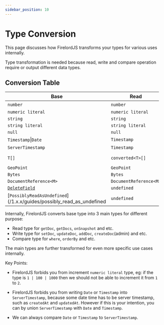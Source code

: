 ```yaml
---
sidebar_position: 10
---
```


# Type Conversion

This page discusses how FirelordJS transforms your types for various uses internally.

Type transformation is needed because read, write and compare operation require or output different data types.

## Conversion Table

| Base                                                                 | Read                   | Write                                                  | Compare                |
| -------------------------------------------------------------------- | ---------------------- | ------------------------------------------------------ | ---------------------- |
| `number`                                                             | `number`               | `number` \| `Increment`                                | `number`               |
| `numeric literal`                                                    | `numeric literal`      | `numeric literal`                                      | `numeric literal`      |
| `string`                                                             | `string`               | `string`                                               | `string`               |
| `string literal`                                                     | `string literal`       | `string literal`                                       | `string literal`       |
| `null`                                                               | `null`                 | `null`                                                 | `null`                 |
| `Timestamp`\|`Date`                                                  | `Timestamp`            | `Timestamp` \| `Date`                                  | `Timestamp` \| `Date`  |
| `ServerTimestamp`                                                    | `Timestamp`            | `ServerTimestamp`                                      | `Timestamp` \| `Date`  |
| `T[]`                                                                | `converted<T>[]`       | `converted<T>[]` \| `ArrayUnionOrRemove<converted<T>>` | `converted<T>[]`       |
| `GeoPoint`                                                           | `GeoPoint`             | `GeoPoint`                                             | `GeoPoint`             |
| `Bytes`                                                              | `Bytes`                | `Bytes`                                                | `Bytes`                |
| `DocumentReference<M>`                                               | `DocumentReference<M>` | `DocumentReference<M>`                                 | `DocumentReference<M>` |
| [`DeleteField`](/1.x.x/guides/delete_field)                          | `undefined`            | `never`                                                | `never`                |
| [`PossiblyReadAsUndefined`](/1.x.x/guides/possibly_read_as_undefined | `undefined`            | `never`                                                | `never`                |

Internally, FirelordJS converts base type into 3 main types for different purpose:

- Read type for `getDoc`, `getDocs`, `onSnapshot` and etc.
- Write type for `setDoc`, `updateDoc`, `addDoc`, `createDoc`(admin) and etc.
- Compare type for `where`, `orderBy` and etc.

The main types are further transformed for even more specific use cases internally.

Key Points:

- FirelordJS forbids you from increment `numeric literal` type, eg: if the type is `1 | 100 | 1000` then we should not be able to increment it from `1` to `2`.

- FirelordJS forbids you from writing `Date` or `Timestamp` into `ServerTimestamp`, because some date time has to be server timestamp, such as `createdAt` and `updatedAt`. However if this is your intention, you can by union `ServerTimestamp` with `Date` and `Timestamp`.

- We can always compare `Date` or `Timestamp` to `ServerTimestamp`.
